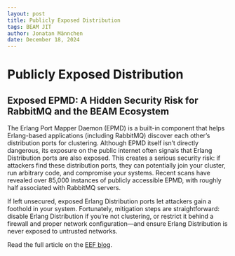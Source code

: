 ```yaml
---
layout: post
title: Publicly Exposed Distribution
tags: BEAM JIT
author: Jonatan Männchen
date: December 18, 2024
---
```


# Publicly Exposed Distribution


<Authors date="December 18, 2024">
  <Author name="Jonatan Männchen" />
</Authors>

## Exposed EPMD: A Hidden Security Risk for RabbitMQ and the BEAM Ecosystem

The Erlang Port Mapper Daemon (EPMD) is a built-in component that helps Erlang-based applications (including RabbitMQ) discover each other’s distribution ports for clustering. Although EPMD itself isn’t directly dangerous, its exposure on the public internet often signals that Erlang Distribution ports are also exposed. This creates a serious security risk: if attackers find these distribution ports, they can potentially join your cluster, run arbitrary code, and compromise your systems. Recent scans have revealed over 85,000 instances of publicly accessible EPMD, with roughly half associated with RabbitMQ servers.

If left unsecured, exposed Erlang Distribution ports let attackers gain a foothold in your system. Fortunately, mitigation steps are straightforward: disable Erlang Distribution if you’re not clustering, or restrict it behind a firewall and proper network configuration—and ensure Erlang Distribution is never exposed to untrusted networks.

Read the full article on the [EEF blog](https://erlef.org/blog/eef/epmd-public-exposure).